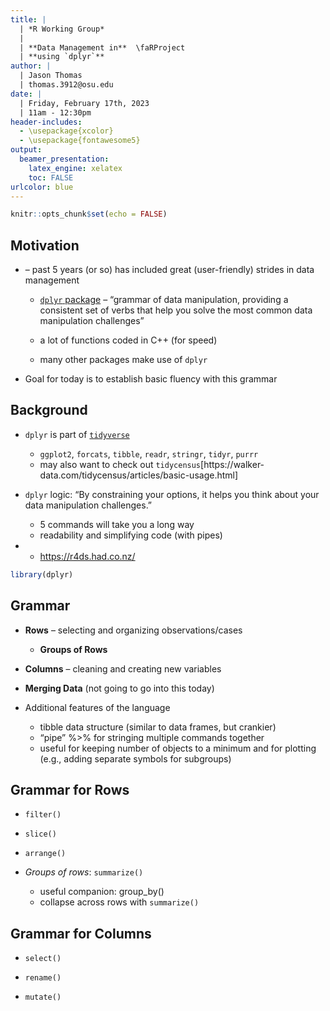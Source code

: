 ```yaml
---
title: |
  | *R Working Group*
  |
  | **Data Management in**  \faRProject
  | **using `dplyr`**
author: |
  | Jason Thomas
  | thomas.3912@osu.edu
date: |
  | Friday, February 17th, 2023
  | 11am - 12:30pm
header-includes:
  - \usepackage{xcolor}
  - \usepackage{fontawesome5}
output: 
  beamer_presentation:
    latex_engine: xelatex
    toc: FALSE
urlcolor: blue
---
```


```r
knitr::opts_chunk$set(echo = FALSE)
```
\newcommand{\R}{\color{blue} \faRProject \; \color{black}}

## Motivation

* \R -- past 5 years (or so) has included great (user-friendly) strides in data management

    + [`dplyr` package](https://dplyr.tidyverse.org/)  -- "grammar of data manipulation,
    providing a consistent set of verbs that help you solve the most common data manipulation
    challenges"

    + a lot of functions coded in C++ (for speed)

    + many other packages make use of `dplyr`

* Goal for today is to establish basic fluency with this grammar


## Background

* `dplyr` is part of [`tidyverse`](https://www.tidyverse.org/)

  + `ggplot2`, `forcats`, `tibble`, `readr`, `stringr`,  `tidyr`, `purrr`
  + may also want to check out `tidycensus`[https://walker-data.com/tidycensus/articles/basic-usage.html]

* `dplyr` logic: "By constraining your options, it helps you think about your data manipulation challenges."

  + 5 commands will take you a long way
  + readability and simplifying code (with pipes)

* \R   {\bf for Data Science}

  + [https://r4ds.had.co.nz/](https://r4ds.had.co.nz/)

```r
library(dplyr)
```


## Grammar

* **Rows** -- selecting and organizing observations/cases

    + **Groups of Rows**

* **Columns** -- cleaning and creating new variables

* **Merging Data** (not going to go into this today)

* Additional features of the language
    + tibble data structure (similar to data frames, but crankier)
    + "pipe" %>%  for stringing multiple commands together
    + useful for keeping number of objects to a minimum and for
    plotting (e.g., adding separate symbols for subgroups)


## Grammar for Rows

* `filter()`

* `slice()`

* `arrange()`

* *Groups of rows*: `summarize()` 
  + useful companion: group_by()
  + collapse across rows with `summarize()`


## Grammar for Columns

* `select()`

* `rename()`

* `mutate()`

